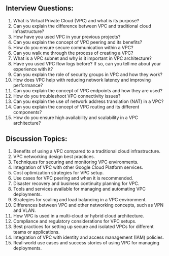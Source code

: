 

## Interview Questions:

1. What is Virtual Private Cloud (VPC) and what is its purpose? 
2. Can you explain the difference between VPC and traditional cloud infrastructure? 
3. How have you used VPC in your previous projects?
4. Can you explain the concept of VPC peering and its benefits?
5. How do you ensure secure communication within a VPC?
6. Can you walk me through the process of creating a VPC?
7. What is a VPC subnet and why is it important in VPC architecture?
8. Have you used VPC flow logs before? If so, can you tell me about your experience with it?
9. Can you explain the role of security groups in VPC and how they work? 
10. How does VPC help with reducing network latency and improving performance?
11. Can you explain the concept of VPC endpoints and how they are used?
12. How do you troubleshoot VPC connectivity issues?
13. Can you explain the use of network address translation (NAT) in a VPC? 
14. Can you explain the concept of VPC routing and its different components?
15. How do you ensure high availability and scalability in a VPC architecture? 

## Discussion Topics:

1. Benefits of using a VPC compared to a traditional cloud infrastructure.
2. VPC networking design best practices.
3. Techniques for securing and monitoring VPC environments.
4. Integration of VPC with other Google Cloud Platform services.
5. Cost optimization strategies for VPC setup.
6. Use cases for VPC peering and when it is recommended.
7. Disaster recovery and business continuity planning for VPC.
8. Tools and services available for managing and automating VPC deployments.
9. Strategies for scaling and load balancing in a VPC environment.
10. Differences between VPC and other networking concepts, such as VPN and VLAN.
11. How VPC is used in a multi-cloud or hybrid cloud architecture.
12. Compliance and regulatory considerations for VPC setups.
13. Best practices for setting up secure and isolated VPCs for different teams or applications.
14. Integration of VPC with identity and access management (IAM) policies.
15. Real-world use cases and success stories of using VPC for managing deployments.